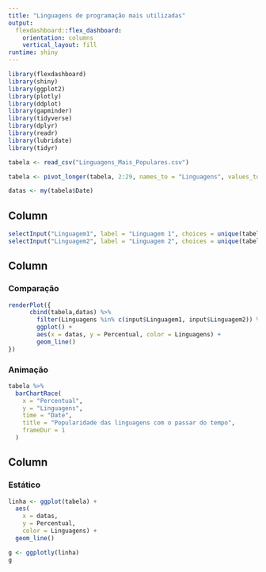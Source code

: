 ```yaml
---
title: "Linguagens de programação mais utilizadas"
output: 
  flexdashboard::flex_dashboard:
    orientation: columns
    vertical_layout: fill
runtime: shiny
---
```


```r
library(flexdashboard)
library(shiny)
library(ggplot2)
library(plotly)
library(ddplot)
library(gapminder)
library(tidyverse)
library(dplyr)
library(readr)
library(lubridate)
library(tidyr)
```

```r
tabela <- read_csv("Linguagens_Mais_Populares.csv")

tabela <- pivot_longer(tabela, 2:29, names_to = "Linguagens", values_to = "Percentual")

datas <- my(tabela$Date)

```

Column {.sidebar}
-----------------------------------------------------------------------

```r
selectInput("Linguagem1", label = "Linguagem 1", choices = unique(tabela$Linguagens))
selectInput("Linguagem2", label = "Linguagem 2", choices = unique(tabela$Linguagens))
```


Column {data-width=400}
-----------------------------------------------------------------------

### Comparação


```r
renderPlot({
      cbind(tabela,datas) %>%
        filter(Linguagens %in% c(input$Linguagem1, input$Linguagem2)) %>% 
        ggplot() +
        aes(x = datas, y = Percentual, color = Linguagens) +
        geom_line()
})

```

### Animação

```r

tabela %>% 
  barChartRace(
    x = "Percentual", 
    y = "Linguagens",
    time = "Date",
    title = "Popularidade das linguagens com o passar do tempo",
    frameDur = 1
  )

```




Column {data-width=650}
-----------------------------------------------------------------------

### Estático

```r

linha <- ggplot(tabela) +
  aes(
    x = datas,
    y = Percentual,
    color = Linguagens) + 
  geom_line()

g <- ggplotly(linha)
g

```


